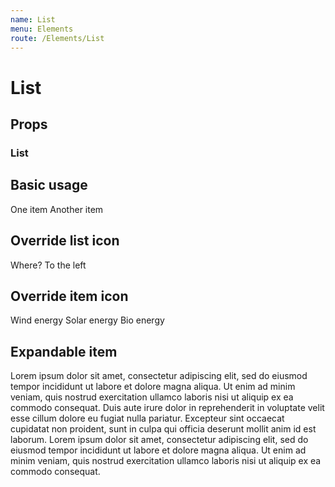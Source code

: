 ```yaml
---
name: List
menu: Elements
route: /Elements/List
---
```



# List

## Props 
### List
<PropsTable of={List} />

## Basic usage
<Playground wrapper={Wrapper}>
  <List>
    <List.Item>One item</List.Item>
    <List.Item>Another item</List.Item>
  </List>
</Playground>

## Override list icon
<Playground wrapper={Wrapper}>
  <List icon="arrow-left">
    <List.Item>Where?</List.Item>
    <List.Item>To the left</List.Item>
  </List>
</Playground>

## Override item icon
<Playground wrapper={Wrapper}>
  <List icon="windmill">
    <List.Item>Wind energy</List.Item>
    <List.Item icon="sun">Solar energy</List.Item>
    <List.Item icon="bio">Bio energy</List.Item>
  </List>
</Playground>

## Expandable item
<Playground wrapper={Wrapper}>
  <List>
    <List.ExpandableItem title="Click me to see the body">
      Lorem ipsum dolor sit amet, consectetur adipiscing elit, sed do eiusmod tempor incididunt ut labore et dolore magna aliqua.
      Ut enim ad minim veniam, quis nostrud exercitation ullamco laboris nisi ut aliquip ex ea commodo consequat.
    </List.ExpandableItem>
    <List.ExpandableItem title="Now try me">
      Duis aute irure dolor in reprehenderit in voluptate velit esse cillum dolore eu fugiat nulla pariatur.
      Excepteur sint occaecat cupidatat non proident, sunt in culpa qui officia deserunt mollit anim id est laborum.
    </List.ExpandableItem>
    <List.ExpandableItem title="Controlled expanded" isExpanded={true}>
      Lorem ipsum dolor sit amet, consectetur adipiscing elit, sed do eiusmod tempor incididunt ut labore et dolore magna aliqua.
      Ut enim ad minim veniam, quis nostrud exercitation ullamco laboris nisi ut aliquip ex ea commodo consequat.
    </List.ExpandableItem>
  </List>
</Playground>

